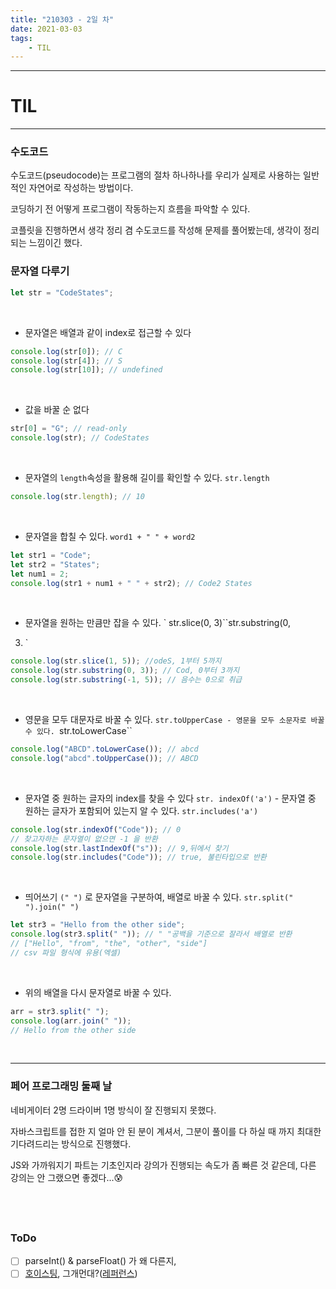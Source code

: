 ```yaml
---
title: "210303 - 2일 차"
date: 2021-03-03
tags:
    - TIL
---
```


---

# TIL

---

### 수도코드

수도코드(pseudocode)는 프로그램의 절차 하나하나를 우리가 실제로 사용하는 일반적인 자연어로 작성하는 방법이다.

코딩하기 전 어떻게 프로그램이 작동하는지 흐름을 파악할 수 있다.

코플릿을 진행하면서 생각 정리 겸 수도코드를 작성해 문제를 풀어봤는데, 생각이 정리되는 느낌이긴 했다.

### 문자열 다루기

```js
let str = "CodeStates";
```

<br />

-   문자열은 배열과 같이 index로 접근할 수 있다

```js
console.log(str[0]); // C
console.log(str[4]); // S
console.log(str[10]); // undefined
```

<br />

-   값을 바꿀 순 없다

```js
str[0] = "G"; // read-only
console.log(str); // CodeStates
```

<br />

-   문자열의 `length`속성을 활용해 길이를 확인할 수 있다. `str.length`

```js
console.log(str.length); // 10
```

<br />

-   문자열을 합칠 수 있다. `word1 + " " + word2`

```js
let str1 = "Code";
let str2 = "States";
let num1 = 2;
console.log(str1 + num1 + " " + str2); // Code2 States
```

<br />

-   문자열을 원하는 만큼만 잡을 수 있다. ` str.slice(0, 3)``str.substring(0,

3. `

```js
console.log(str.slice(1, 5)); //odeS, 1부터 5까지
console.log(str.substring(0, 3)); // Cod, 0부터 3까지
console.log(str.substring(-1, 5)); // 음수는 0으로 취급
```

<br />

-   영문을 모두 대문자로 바꿀 수 있다. `str.toUpperCase - 영문을 모두 소문자로 바꿀 수 있다. `str.toLowerCase``

```js
console.log("ABCD".toLowerCase()); // abcd
console.log("abcd".toUpperCase()); // ABCD
```

<br />

-   문자열 중 원하는 글자의 index를 찾을 수 있다 `str. indexOf('a')` -
    문자열 중 원하는 글자가 포함되어 있는지 알 수 있다. `str.includes('a')`

```js
console.log(str.indexOf("Code")); // 0
// 찾고자하는 문자열이 없으면 -1 을 반환
console.log(str.lastIndexOf("s")); // 9,뒤에서 찾기
console.log(str.includes("Code")); // true, 불린타입으로 반환
```

<br />

-   띄어쓰기 `(" ")` 로 문자열을 구분하여, 배열로 바꿀 수 있다. `str.split(" ").join(" ")`

```js
let str3 = "Hello from the other side";
console.log(str3.split(" ")); // " "공백을 기준으로 잘라서 배열로 반환
// ["Hello", "from", "the", "other", "side"]
// csv 파일 형식에 유용(엑셀)
```

<br />

-   위의 배열을 다시 문자열로 바꿀 수 있다.

```js
arr = str3.split(" ");
console.log(arr.join(" "));
// Hello from the other side
```

<br />

---

### 페어 프로그래밍 둘째 날

네비게이터 2명 드라이버 1명 방식이 잘 진행되지 못했다.

자바스크립트를 접한 지 얼마 안 된 분이 계셔서, 그분이 풀이를 다 하실 때 까지 최대한 기다려드리는 방식으로 진행했다.

JS와 가까워지기 파트는 기초인지라 강의가 진행되는 속도가 좀 빠른 것 같은데, 다른 강의는 안 그랬으면 좋겠다...😰

## <br/>

### ToDo

-   [ ] parseInt() & parseFloat() 가 왜 다른지,
-   [ ] [호이스팅](https://developer.mozilla.org/ko/docs/Glossary/Hoisting), 그개먼대?([레퍼런스](https://joshua1988.github.io/web-development/javascript/function-expressions-vs-declarations/#%ED%95%A8%EC%88%98-%EC%84%A0%EC%96%B8%EC%8B%9D%EA%B3%BC-%ED%91%9C%ED%98%84%EC%8B%9D%EC%9D%98-%EC%B0%A8%EC%9D%B4%EC%A0%90))
